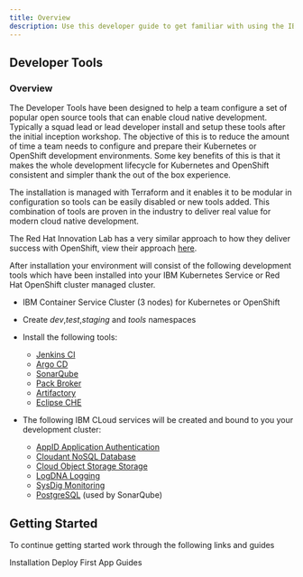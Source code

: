 ```yaml
---
title: Overview
description: Use this developer guide to get familiar with using the IBM Garage for Cloud Developer tools
---
```


## Developer Tools

### Overview

The Developer Tools have been designed to help a team configure a set of popular open source tools that can enable
cloud native development. Typically a squad lead or lead developer install and setup these tools after the
initial inception workshop. The objective of this is to reduce the amount of time a team needs to configure and prepare their Kubernetes or OpenShift development environments.
Some key benefits of this is that it makes the whole development lifecycle for Kubernetes and OpenShift
consistent and simpler thank the out of the box experience.

The installation is managed with Terraform and it enables it to be modular in configuration
so tools can be easily disabled or new tools added. This combination of tools are proven in the
industry to deliver real value for modern cloud native development.

The Red Hat Innovation Lab has a very similar approach to how they deliver success with OpenShift, view their approach [here](https://github.com/rht-labs/labs-ci-cd).

After installation your environment will consist of the following development tools which have been installed into your IBM Kubernetes Service or Red Hat OpenShift cluster managed cluster.

- IBM Container Service Cluster (3 nodes) for Kubernetes or OpenShift
- Create *dev*,*test*,*staging* and *tools* namespaces
- Install the following tools:

    - [Jenkins CI](https://jenkins.io/)
    - [Argo CD](https://argoproj.github.io/argo-cd/)
    - [SonarQube](https://www.sonarqube.org/)
    - [Pack Broker](https://docs.pact.io/)
    - [Artifactory](https://jfrog.com/open-source/)
    - [Eclipse CHE](https://www.eclipse.org/che/)


- The following IBM CLoud services will be created and bound to you your development cluster:

    - [AppID Application Authentication](https://cloud.ibm.com/docs/services/appid?topic=appid-service-access-management)
    - [Cloudant NoSQL Database](https://cloud.ibm.com/docs/services/Cloudant?topic=cloudant-getting-started)
    - [Cloud Object Storage Storage](https://cloud.ibm.com/docs/services/cloud-object-storage?topic=cloud-object-storage-getting-started)
    - [LogDNA Logging](https://cloud.ibm.com/docs/services/Log-Analysis-with-LogDNA?topic=LogDNA-getting-started)
    - [SysDig Monitoring](https://cloud.ibm.com/docs/services/Monitoring-with-Sysdig?topic=Sysdig-getting-started)
    - [PostgreSQL](https://cloud.ibm.com/docs/services/databases-for-postgresql?topic=databases-for-postgresql-about) (used by SonarQube)


## Getting Started

To continue getting started work through the following links and guides

<AnchorLinks>
  <AnchorLink to="getting-started/installation">Installation</AnchorLink>
  <AnchorLink to="getting-started/deploy-app">Deploy First App</AnchorLink>
  <AnchorLink to="guides/overview">Guides</AnchorLink>
</AnchorLinks>

